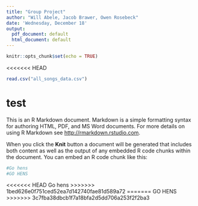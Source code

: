 ```yaml
---
title: "Group Project"
author: "Will Abele, Jacob Brawer, Owen Rosebeck"
date: 'Wednesday, December 18'
output:
  pdf_document: default
  html_document: default
---
```


```r
knitr::opts_chunk$set(echo = TRUE)
```


<<<<<<< HEAD
```r
read.csv("all_songs_data.csv")
```


test
=======
This is an R Markdown document. Markdown is a simple formatting syntax for authoring HTML, PDF, and MS Word documents. For more details on using R Markdown see <http://rmarkdown.rstudio.com>.

When you click the **Knit** button a document will be generated that includes both content as well as the output of any embedded R code chunks within the document. You can embed an R code chunk like this:

```r
#Go hens
#GO HENS
```

<<<<<<< HEAD
Go hens
>>>>>>> 1bed626e0f751ced52ea7d142740fae81d589a72
=======
GO HENS
>>>>>>> 3c7fba38dbcb1f7a18bfa2d5dd706a253f2f2ba3
